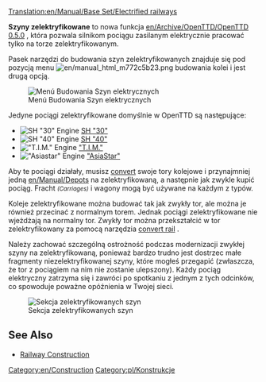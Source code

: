 [[Translation:en/Manual/Base Set/Electrified railways]]
<!--{{Template:Types_of_railways}}-->{{pl/Typy kolei}}

'''Szyny zelektryfikowane ''' to nowa funkcja [[en/Archive/OpenTTD/OpenTTD 0.5.0]] , która pozwala silnikom pociągu zasilanym elektrycznie pracować tylko na torze zelektryfikowanym.

Pasek narzędzi do budowania szyn zelektryfikowanych znajduje się pod pozycją menu [[File:en/manual html m772c5b23.png]]  budowania kolei i jest drugą opcją.

[[File:en/Openttd-rail1.png|none|Menú Budowania Szyn elektrycznych]]

Jedyne pociągi zelektryfikowane domyślnie w OpenTTD są następujące:
*[[File:en/Sh30.png|SH "30" Engine]] [[pl/Manual/Base Set/Trains/SH "30"|SH "30"]]
*[[File:en/Sh40.png|SH "40" Engine]] [[pl/Manual/Base Set/Trains/SH "40"|SH "40"]]
*[[File:en/Tim.png|"T.I.M." Engine]] [[pl/Manual/Base Set/Trains/T.I.M.|"T.I.M."]]
*[[File:en/Asiastar.png|"Asiastar" Engine]] [[pl/Manual/Base Set/Trains/AsiaStar|"AsiaStar"]]

Aby te pociągi działały, musisz [[en/Manual/Convert rail|convert]] swoje tory kolejowe i przynajmniej jedną   [[en/Manual/Depots]] na zelektryfikowaną, a następnie jak zwykle kupić pociąg. Fracht <small>''(Carriages)''</small> i wagony mogą być używane na każdym z typów.

Koleje zelektryfikowane można budować tak jak zwykły tor, ale można je również przecinać z normalnym torem. Jednak pociągi zelektryfikowane nie wjeżdżają na normalny tor. Zwykły tor można przekształcić w tor zelektryfikowany za pomocą narzędzia [[en/Manual/Convert rail|convert rail]] .

Należy zachować szczególną ostrożność podczas modernizacji zwykłej szyny na zelektryfikowaną, ponieważ bardzo trudno jest dostrzec małe fragmenty niezelektryfikowanej szyny, które mogłeś przegapić (zwłaszcza, że ​​tor z pociągiem na nim nie zostanie ulepszony). Każdy pociąg elektryczny zatrzyma się i zawróci po spotkaniu z jednym z tych odcinków, co spowoduje poważne opóźnienia w Twojej sieci.

[[File:en/Erailways.png|none|frame|Sekcja zelektryfikowanych szyn]]

<!--{{Feature|0.5}}-->{{pl/zgodne Wersje|0.5}}

==See Also==
*[[pl/Manual/Linie kolejowe|Railway Construction]]

[[Category:en/Construction]][[Category:pl/Konstrukcje]]